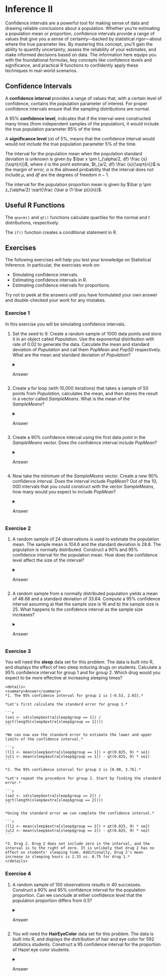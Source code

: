 # Inference II

Confidence intervals are a powerful tool for making sense of data and drawing reliable conclusions about a population. Whether you're estimating a population mean or proportion, confidence intervals provide a range of values that give you a sense of certainty—backed by statistical rigor—about where the true parameter lies. By mastering this concept, you'll gain the ability to quantify uncertainty, assess the reliability of your estimates, and make informed decisions based on data. The information here equips you with the foundational formulas, key concepts like confidence levels and significance, and practical R functions to confidently apply these techniques in real-world scenarios.

## Confidence Intervals

A **confidence interval** provides a range of values that, with a certain level of confidence, contains the population parameter of interest. For proper confidence intervals ensure that the sampling distributions are normal.

A $95$% **confidence level**, indicates that if the interval were constructed many times (from independent samples of the population), it would include the true population parameter $95$% of the time.

A **significance level** ($\alpha$) of $5$%, means that the confidence interval would would not include the true population parameter $5$% of the time.

The interval for the population mean when the population standard deviation is unknown is given by $\bar x \pm t_{\alpha/2, df} \frac {s}{\sqrt{n}}$, where $\bar x$ is the point estimate, $t_{a/2, df} \frac {s}{\sqrt{n}}$ is the margin of error, $\alpha$ is the allowed probability that the interval does not include $\mu$, and $df$ are the degrees of freedom $n-1$.

The interval for the population proportion mean is given by $\bar p \pm z_{\alpha/2} \sqrt{\frac {\bar p (1-\bar p)}{n}}$.

## Useful R Functions

The `qnorm()` and `qt()` functions calculate quartiles for the normal and $t$ distributions, respectively.

The `if()` function creates a conditional statement in R.

## Exercises

The following exercises will help you test your knowledge on Statistical Inference. In particular, the exercises work on:

-   Simulating confidence intervals.
-   Estimating confidence intervals in R.
-   Estimating confidence intervals for proportions.

Try not to peek at the answers until you have formulated your own answer and double-checked your work for any mistakes.

### Exercise 1 {.unnumbered}

In this exercise you will be simulating confidence intervals.

1.  Set the seed to $9$. Create a random sample of 1000 data points and store it in an object called *Population*. Use the exponential distribution with rate of $0.02$ to generate the data. Calculate the mean and standard deviation of *Population* and call them *PopMean* and *PopSD* respectively. What are the mean and standard deviation of *Population*?

    <details>
    <summary>Answer</summary>
    *The mean of Population is 48.61. The standard deviation is 47.94.*

    *Start by generating values from the exponential distribution. You can use the `rexp()` function in R to do this. Setting the seed to 9 yields:*

    ```r
    set.seed(9)
    Population <- rexp(1000, 0.02)
    ```

    *The population mean is:*

    ```r
    (PopMean <- mean(Population))
    ```

    *The standard deviation is:*

    ```r
    (PopSD <- sd(Population))
    ```
    </details>

2.  Create a for loop (with 10,000 iterations) that takes a sample of 50 points from *Population*, calculates the mean, and then stores the result in a vector called *SampleMeans*. What is the mean of the *SampleMeans*?

    <details>
    <summary>Answer</summary>
    *The mean is very close to the population mean 48.83. The standard deviation is 6.83.*

    *In R you can use a for loop to create the vector of sample means.*

    ```r
    nrep <- 10000
    SampleMeans <- c()
    for (i in 1:nrep){
      x <- sample(Population, 50, replace = T)
      SampleMeans <- c(SampleMeans, mean(x))
    }
    ```

    *The mean of SampleMeans is:*

    ```r
    (xbar <- mean(SampleMeans))
    ```

    *The standard deviation is:*

    ```r
    (Standard <- sd(SampleMeans))
    ```
    </details>

3.  Create a $90$% confidence interval using the first data point in the *SampleMeans* vector. Does the confidence interval include *PopMean*?

    <details>
    <summary>Answer</summary>
    *The confidence interval is [47.71, 70.17]. Since the population mean is equal to 48.61, the confidence interval does include the population mean.*

    *Let's construct the upper and lower limits of the interval in R.*

    ```r
    (ll <- SampleMeans[1] + qnorm(0.05) * Standard)
    (ul <- SampleMeans[1] - qnorm(0.05) * Standard)
    ```
    </details>

4.  Now take the minimum of the *SampleMeans* vector. Create a new $90$% confidence interval. Does the interval include *PopMean*? Out of the $10,000$ intervals that you could construct with the vector *SampleMeans*, how many would you expect to include *PopMean*?

    <details>
    <summary>Answer</summary>
    *The confidence interval is [14.86, 37.32]. This interval does not include the population mean of 48.61. Out of the 10,000 confidence intervals, one would expect about 9,000 to include the population mean.*

    *Let's find the confidence interval limits using R.*

    ```r
    (Minll <- min(SampleMeans) + qnorm(0.05) * Standard)
    (Minul <- min(SampleMeans) - qnorm(0.05) * Standard)
    ```

    *We can confirm in R that about 9,000 of the intervals include PopMean. Once more, let's use a for loop to construct confidence intervals for each element in SampleMeans and check whether the PopMean is included. The count variable keeps track of how many intervals include the population mean.*

    ```r
    count = 0

    for (i in SampleMeans){
      (ll <- i + qnorm(0.05) * Standard)
      (ul <- i - qnorm(0.05) * Standard)
      if (PopMean <= ul & PopMean >= ll){
        count = count + 1
      }
    }

    count
    ```
    </details>

### Exercise 2 {.unnumbered}

1.  A random sample of $24$ observations is used to estimate the population mean. The sample mean is $104.6$ and the standard deviation is $28.8$. The population is normally distributed. Construct a $90$% and $95$% confidence interval for the population mean. How does the confidence level affect the size of the interval?

    <details>
    <summary>Answer</summary>
    *The 90% confidence interval is [94.52, 114.67] and the 95% confidence interval is [92.68, 116.76]. The larger the confidence level, the larger the interval.*

    *Let's construct the intervals using R. Since the population standard deviation is unknown we will use the t-distribution. The interval is constructed as \(\bar{x} \pm t_{\alpha/2} \frac{s}{\sqrt{n}}\).*

    ```r
    (ul90 <- 104.6 - qt(0.05, 23) * 28.8 / sqrt(24))
    (ll90 <- 104.6 + qt(0.05, 23) * 28.8 / sqrt(24))
    ```

    *For the 95% confidence interval we adjust the significance level accordingly.*

    ```r
    (ul95 <- 104.6 - qt(0.025, 23) * 28.8 / sqrt(24))
    (ll95 <- 104.6 + qt(0.025, 23) * 28.8 / sqrt(24))
    ```
    </details>

2.  A random sample from a normally distributed population yields a mean of $48.68$ and a standard deviation of $33.64$. Compute a $95$% confidence interval assuming a) that the sample size is $16$ and b) the sample size is $25$. What happens to the confidence interval as the sample size increases?

    <details>
    <summary>Answer</summary>
    *The confidence interval for a sample size of 16 is [30.75, 66.61]. The confidence interval when the sample size is 25 is [34.79, 62.57]. As the sample size gets larger, the confidence interval gets narrower and more precise.*

    *Let's use R again to calculate the confidence interval. For a sample size of 16 the interval is:*

    ```r
    (ul16 <- 48.68 - qt(0.025, 15) * 33.64 / sqrt(16))
    (ll16 <- 48.68 + qt(0.025, 15) * 33.64 / sqrt(16))
    ```

    *Increasing the sample size to 25 yields:*

    ```r
    (ul25 <- 48.68 - qt(0.025, 24) * 33.64 / sqrt(25))
    (ll25 <- 48.68 + qt(0.025, 24) * 33.64 / sqrt(25))
    ```
    </details>

### Exercise 3 {.unnumbered}

You will need the **sleep** data set for this problem. The data is built into R, and displays the effect of two sleep inducing drugs on students. Calculate a $95$% confidence interval for group 1 and for group 2. Which drug would you expect to be more effective at increasing sleeping times?

    <details>
    <summary>Answer</summary>
    *1. The 95% confidence interval for group 1 is [-0.53, 2.03].*

    *Let's first calculate the standard error for group 1.*

    ```r
    (se1 <- sd(sleep$extra[sleep$group == 1]) / sqrt(length(sleep$extra[sleep$group == 1])))
    ```

    *We can now use the standard error to estimate the lower and upper limits of the confidence interval.*

    ```r
    (ll1 <- mean(sleep$extra[sleep$group == 1]) + qt(0.025, 9) * se1)
    (ul1 <- mean(sleep$extra[sleep$group == 1]) - qt(0.025, 9) * se1)
    ```

    *2. The 95% confidence interval for group 2 is [0.90, 3.76].*

    *Let's repeat the procedure for group 2. Start by finding the standard error.*

    ```r
    (se2 <- sd(sleep$extra[sleep$group == 2]) / sqrt(length(sleep$extra[sleep$group == 2])))
    ```

    *Using the standard error we can complete the confidence interval.*

    ```r
    (ll2 <- mean(sleep$extra[sleep$group == 2]) + qt(0.025, 9) * se2)
    (ul2 <- mean(sleep$extra[sleep$group == 2]) - qt(0.025, 9) * se2)
    ```

    *3. Drug 2. Drug 2 does not include zero in the interval, and the interval is to the right of zero. It is unlikely that drug 2 has no effect on students' sleeping time. Additionally, Drug 2's mean increase in sleeping hours is 2.33 vs. 0.75 for drug 1.*
    </details>

### Exercise 4 {.unnumbered}

1.  A random sample of $100$ observations results in $40$ successes. Construct a $90$% and $95$% confidence interval for the population proportion. Can we conclude at either confidence level that the population proportion differs from $0.5$?

    <details>
    <summary>Answer</summary>
    *The 90% and 95% confidence intervals are [0.319, 0.481], and [0.304, 0.496] respectively. Since they do not include 0.5, we can conclude that the population proportion is significantly different from 0.5.*

    *We can create an object that stores the sample proportion and sample in R:*

    ```r
    (p <- 0.4)
    (n <- 100)
    ```

    *The 90% confidence interval is given by:*

    ```r
    (Ex1ll90 <- p + qnorm(0.05) * sqrt(p * (1 - p) / 100))
    (Ex1ul90 <- p - qnorm(0.05) * sqrt(p * (1 - p) / 100))
    ```

    *The 95% confidence interval is:*

    ```r
    (Ex1ll95 <- p + qnorm(0.025) * sqrt(p * (1 - p) / 100))
    (Ex1ul95 <- p - qnorm(0.025) * sqrt(p * (1 - p) / 100))
    ```
    </details>

2.  You will need the **HairEyeColor** data set for this problem. The data is built into R, and displays the distribution of hair and eye color for $592$ statistics students. Construct a $95$ confidence interval for the proportion of Hazel eye color students.

    <details>
    <summary>Answer</summary>
    *The 95% confidence interval is [0.128, 0.186].*

    *The data can easily be viewed by calling `HairEyeColor` in R.*

    ```r
    HairEyeColor
    ```

    *Note that there are three dimensions to this table (Hair, Eye, Sex). We can calculate the proportion of Hazel eye colored students with the following command that makes use of indexing:*

    ```r
    (p <- (sum(HairEyeColor[, 3, 1]) + sum(HairEyeColor[, 3, 2])) / sum(HairEyeColor))
    ```

    *Now we can use this proportion to construct the intervals. Recall that for proportions the interval is calculated by \(\bar{p} \pm z_{\alpha/2} \sqrt{\frac{\bar{p}(1 - \bar{p})}{n}}\). The 95% confidence interval is given by:*

    ```r
    (Ex2ll95 <- p + qnorm(0.025) * sqrt(p * (1 - p) / 592))
    (Ex2ul95 <- p - qnorm(0.025) * sqrt(p * (1 - p) / 592))
    ```
    </details>
